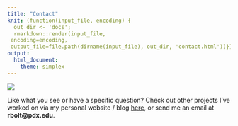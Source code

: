 ```yaml
---
title: "Contact"
knit: (function(input_file, encoding) {
  out_dir <- 'docs';
  rmarkdown::render(input_file,
 encoding=encoding,
 output_file=file.path(dirname(input_file), out_dir, 'contact.html'))})
output:
  html_document:
    theme: simplex
---
```


![](https://media.giphy.com/media/cIbh9menA2QYsDZENM/giphy.gif)

Like what you see or have a specific question? Check out other projects I've worked on via my personal website / blog [here](https://www.rbolt.me/), or send me an email at **rbolt@pdx.edu**.
